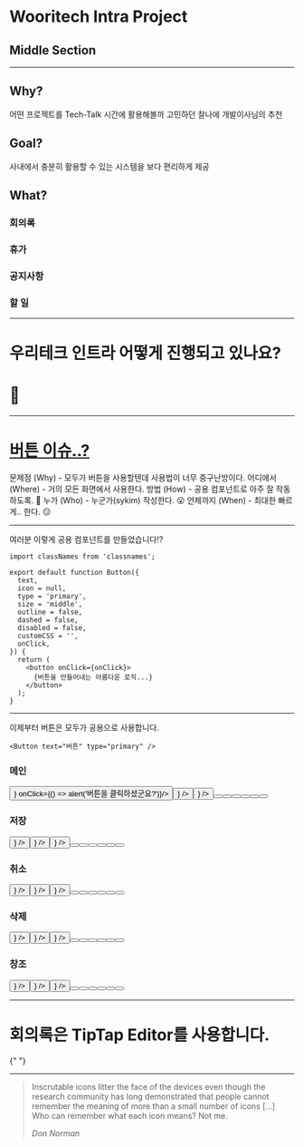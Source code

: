 <SlidePage next="page-2">

# Wooritech Intra Project

## Middle Section

---

<Steps>
  <Step>

## Why?

  </Step>
  <Step>
    어떤 프로젝트를 Tech-Talk 시간에 활용해볼까 고민하던 찰나에 개발이사님의 추천
  </Step>
  <Step>

<br />

## Goal?

  </Step>
  <Step>
    사내에서 충분히 활용할 수 있는 시스템을 보다 편리하게 제공
  </Step>
  <Step>

<br />

## What?

  </Step>
  <Step>

### 회의록

  </Step>
  <Step>

### 휴가

  </Step>
  <Step>

### 공지사항

  </Step>
  <Step>

### 할 일

  </Step>
</Steps>

---

<Cover>

# 우리테크 인트라 어떻게 진행되고 있나요?

# 🤔

</Cover>

---

# [버튼 이슈..?](https://github.com/wooritech/intra/issues/48)

<Steps>
  <Step></Step>
  <Step>
    문제점 (Why) - 모두가 버튼을 사용할텐데 사용법이 너무 중구난방이다.
  </Step>
  <Step>어디에서 (Where) - 거의 모든 화면에서 사용한다.</Step>
  <Step>방법 (How) - 공용 컴포넌트로 아주 잘 작동하도록. 🤔</Step>
  <Step>누가 (Who) - 누군가(sykim) 작성한다. 😮</Step>
  <Step>언제까지 (When) - 최대한 빠르게.. 한다. 😑</Step>
</Steps>

---

여러분 이렇게 공용 컴포넌트를 만들었습니다!?

```tsx
import classNames from 'classnames';

export default function Button({
  text,
  icon = null,
  type = 'primary',
  size = 'middle',
  outline = false,
  dashed = false,
  disabled = false,
  customCSS = '',
  onClick,
}) {
  return (
    <button onClick={onClick}>
      {버튼을 만들어내는 아름다운 로직...}
    </button>
  );
}

```

---

이제부터 버튼은 모두가 공용으로 사용합니다.

```tsx
<Button text="버튼" type="primary" />
```

<Steps>
  <Step>

  </Step>
  <Step>

### 메인

  <div className="flex justify-center" style={{marginBottom: '8px'}}>
  <Button text="버튼" type="primary" outline={false} size="small" customCSS="mr-2" icon={<Icon name="leafLine" size="small"/>} onClick={() => alert('버튼을 클릭하셨군요?')}/>
  <Button text="버튼" type="primary" outline={false} size="middle" customCSS="mr-2" icon={<Icon name="leafLine" size="middle"/>} />
  <Button text="버튼" type="primary" outline={false} size="large" customCSS="mr-2" icon={<Icon name="leafLine" size="large"/>} />
  <Button text="버튼" type="primary" outline={true} size="small" customCSS="mr-2" />
  <Button text="버튼" type="primary" outline={true} size="middle" customCSS="mr-2" />
  <Button text="버튼" type="primary" outline={true} size="large" customCSS="mr-2" />
  <Button text="버튼" type="primary" outline={true} dashed={true} size="small" customCSS="mr-2" />
  <Button text="버튼" type="primary" outline={true} dashed={true} size="middle" customCSS="mr-2" />
  <Button text="버튼" type="primary" outline={true} dashed={true} size="large" customCSS="mr-2" />
  </div>
  </Step>

  <Step>

### 저장

  <div className="flex justify-center" style={{marginBottom: '8px'}}>
  <Button text="버튼" type="submit" outline={false} size="small" customCSS="mr-2" icon={<Icon name="leafLine" size="small"/>} />
  <Button text="버튼" type="submit" outline={false} size="middle" customCSS="mr-2" icon={<Icon name="leafLine" size="middle"/>} />
  <Button text="버튼" type="submit" outline={false} size="large" customCSS="mr-2" icon={<Icon name="leafLine" size="large"/>} />
  <Button text="버튼" type="submit" outline={true} size="small" customCSS="mr-2" />
  <Button text="버튼" type="submit" outline={true} size="middle" customCSS="mr-2" />
  <Button text="버튼" type="submit" outline={true} size="large" customCSS="mr-2" />
  <Button text="버튼" type="submit" outline={true} dashed={true} size="small" customCSS="mr-2" />
  <Button text="버튼" type="submit" outline={true} dashed={true} size="middle" customCSS="mr-2" />
  <Button text="버튼" type="submit" outline={true} dashed={true} size="large" customCSS="mr-2" />
  </div>
  </Step>

  <Step>

### 취소

  <div className="flex justify-center" style={{marginBottom: '8px'}}>
  <Button text="버튼" type="cancel" outline={false} size="small" customCSS="mr-2" icon={<Icon name="leafLine" size="small"/>} />
  <Button text="버튼" type="cancel" outline={false} size="middle" customCSS="mr-2" icon={<Icon name="leafLine" size="middle"/>} />
  <Button text="버튼" type="cancel" outline={false} size="large" customCSS="mr-2" icon={<Icon name="leafLine" size="large"/>} />
  <Button text="버튼" type="cancel" outline={true} size="small" customCSS="mr-2" />
  <Button text="버튼" type="cancel" outline={true} size="middle" customCSS="mr-2" />
  <Button text="버튼" type="cancel" outline={true} size="large" customCSS="mr-2" />
  <Button text="버튼" type="cancel" outline={true} dashed={true} size="small" customCSS="mr-2" />
  <Button text="버튼" type="cancel" outline={true} dashed={true} size="middle" customCSS="mr-2" />
  <Button text="버튼" type="cancel" outline={true} dashed={true} size="large" customCSS="mr-2" />
  </div>
  </Step>

  <Step>

### 삭제

  <div className="flex justify-center" style={{marginBottom: '8px'}}>
  <Button text="버튼" type="delete" outline={false} size="small" customCSS="mr-2" icon={<Icon name="leafLine" size="small"/>} />
  <Button text="버튼" type="delete" outline={false} size="middle" customCSS="mr-2" icon={<Icon name="leafLine" size="middle"/>} />
  <Button text="버튼" type="delete" outline={false} size="large" customCSS="mr-2" icon={<Icon name="leafLine" size="large"/>} />
  <Button text="버튼" type="delete" outline={true} size="small" customCSS="mr-2" />
  <Button text="버튼" type="delete" outline={true} size="middle" customCSS="mr-2" />
  <Button text="버튼" type="delete" outline={true} size="large" customCSS="mr-2" />
  <Button text="버튼" type="delete" outline={true} dashed={true} size="small" customCSS="mr-2" />
  <Button text="버튼" type="delete" outline={true} dashed={true} size="middle" customCSS="mr-2" />
  <Button text="버튼" type="delete" outline={true} dashed={true} size="large" customCSS="mr-2" />
  </div>
  </Step>

  <Step>

### 창조

  <div  className="flex justify-center">
  <Button text="버튼" type="new" outline={false} size="small" customCSS="mr-2" icon={<Icon name="leafLine" size="small"/>} />
  <Button text="버튼" type="new" outline={false} size="middle" customCSS="mr-2" icon={<Icon name="leafLine" size="middle"/>} />
  <Button text="버튼" type="new" outline={false} size="large" customCSS="mr-2" icon={<Icon name="leafLine" size="large"/>} />
  <Button text="버튼" type="new" outline={true} size="small" customCSS="mr-2" />
  <Button text="버튼" type="new" outline={true} size="middle" customCSS="mr-2" />
  <Button text="버튼" type="new" outline={true} size="large" customCSS="mr-2" />
  <Button text="버튼" type="new" outline={true} dashed={true} size="small" customCSS="mr-2" />
  <Button text="버튼" type="new" outline={true} dashed={true} size="middle" customCSS="mr-2" />
  <Button text="버튼" type="new" outline={true} dashed={true} size="large" customCSS="mr-2" />
  </div>
  </Step>
</Steps>

---

<Cover>

# 회의록은 TipTap Editor를 사용합니다.

{" "}

<IntraEditor />

</Cover>

---

> Inscrutable icons litter the face of the devices even though the research
> community has long demonstrated that people cannot remember the meaning of
> more than a small number of icons […] Who can remember what each icon
> means? Not me.
>
> <cite>Don Norman</cite>

</SlidePage>
